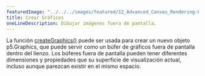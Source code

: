 ---
featuredImage: "../../../images/featured/12_Advanced_Canvas_Rendering-00_Create_Graphics-thumbnail.png"
title: Crear Gráficos
oneLineDescription: Dibujar imágenes fuera de pantalla.
---

La función
<a href="https://p5js.org/reference/#/p5/createGraphics" target="_blank">createGraphics()</a>
puede ser usada para crear un nuevo objeto p5.Graphics, que puede servir como
un búfer de gráficos fuera de pantalla dentro del lienzo. Los búferes fuera de pantalla pueden tener
diferentes dimensiones y propiedades que su superficie de visualización actual, incluso
aunque parezcan existir en el mismo espacio.